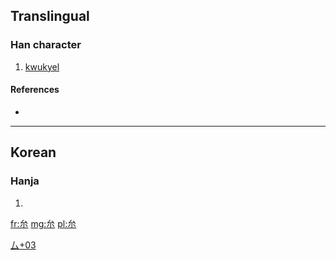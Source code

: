 ==Translingual==

===Han character===
{{Han char|rn=28|rad=厶|as=03|sn=5|four=|canj=戈火 (IF)}}

# [[kwukyel]]

====References====
* {{Han ref|kx=0164.111|dj=0372.111|hdz=10385.021|uh=53BC|ud=21436}}

----

==Korean==

===Hanja===
{{ko-hanja|hangeul=[[윽]], [[금]]|rv=euk, geum|mr=ŭk, kŭm}}

# {{defn|Korean|sort=厶03}}

[[Category:Korean-only CJKV Characters|厶+03]]

[[fr:厼]]
[[mg:厼]]
[[pl:厼]]